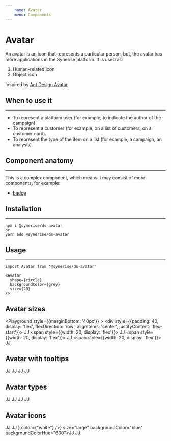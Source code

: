 ```yaml
---
    name: Avatar
    menu: Components
---
```



# Avatar

An avatar is an icon that represents a particular person, but, the avatar has more applications in the Synerise platform.
    It is used as:

1. Human-related icon
1. Object icon

Inspired by [Ant Design Avatar](https://ant.design/components/avatar/)

## When to use it

---

- To represent a platform user (for example, to indicate the author of the campaign).
- To represent a customer (for example, on a list of customers, on a customer card).
- To represent the type of the item on a list (for example, a campaign, an analysis).

## Component anatomy

---

This is a complex component, which means it may consist of more components, for example:

- [badge](/docs/components/badge/)

## Installation

---

```
npm i @synerise/ds-avatar
or
yarn add @synerise/ds-avatar
```

## Usage

---

```
import Avatar from '@synerise/ds-avatar'

<Avatar
  shape={circle}
  backgroundColor={grey}
  size={20}
/>

```

## Avatar sizes

<Playground style={{marginBottom: '40px'}} >
    <div style={{padding: 40, display: 'flex', flexDirection: 'row', alignItems: 'center', justifyContent: 'flex-start'}}>
        <Avatar size="small" backgroundColor="blue" backgroundColorHue="600">JJ</Avatar>
        <span style={{width: 20, display: 'flex'}}></span>
        <Avatar size="medium" backgroundColor="blue" backgroundColorHue="600">JJ</Avatar>
        <span style={{width: 20, display: 'flex'}}></span>
        <Avatar size="large" backgroundColor="blue" backgroundColorHue="600">JJ</Avatar>
        <span style={{width: 20, display: 'flex'}}></span>
        <Avatar size="extraLarge" backgroundColor="blue" backgroundColorHue="600">JJ</Avatar>
    </div>
</Playground>

## Avatar with tooltips

<Playground>
    <div style={{padding: 40, display: 'flex', flexDirection: 'row', alignItems: 'center', justifyContent: 'flex-start'}}>
        <Avatar tooltip={{name: 'Jan Janowski', email: 'jj@test.pl'}} size="small" backgroundColor="blue" backgroundColorHue="600">JJ</Avatar>
        <span style={{width: 20, display: 'flex'}}></span>
        <Avatar tooltip={{name: 'Jan Janowski', email: 'jj@test.pl'}} size="medium" backgroundColor="blue" backgroundColorHue="600">JJ</Avatar>
        <span style={{width: 20, display: 'flex'}}></span>
        <Avatar tooltip={{name: 'Jan Janowski', email: 'jj@test.pl'}} size="large" backgroundColor="blue" backgroundColorHue="600">JJ</Avatar>
        <span style={{width: 20, display: 'flex'}}></span>
        <Avatar tooltip={{name: 'Jan Janowski', email: 'jj@test.pl'}} size="extraLarge" backgroundColor="blue" backgroundColorHue="600">JJ</Avatar>
    </div>
</Playground>

## Avatar types

<Playground>
    <div style={{padding: 40, display: 'flex', flexDirection: 'row', alignItems: 'center', justifyContent: 'flex-start'}}>
        <Avatar tooltip={{name: 'Jan Janowski', email: 'jj@test.pl'}} shape="square" size="medium" backgroundColor="blue" backgroundColorHue="600">JJ</Avatar>
        <span style={{width: 20, display: 'flex'}}></span>
        <Avatar tooltip={{name: 'Jan Janowski', email: 'jj@test.pl'}} shape="cirlce" size="medium" backgroundColor="blue" backgroundColorHue="600">JJ</Avatar>
        <span style={{width: 20, display: 'flex'}}></span>
        <Avatar tooltip={{name: 'Jan Janowski', email: 'jj@test.pl'}} src="https://www.w3schools.com/howto/img_avatar.png" size="large" backgroundColor="blue" backgroundColorHue="600">JJ</Avatar>
        <span style={{width: 20, display: 'flex'}}></span>
        <Avatar tooltip={{name: 'Jan Janowski', email: 'jj@test.pl'}} src="https://www.w3schools.com/howto/img_avatar.png" shape="square" size="extraLarge" backgroundColor="blue" backgroundColorHue="600">JJ</Avatar>
    </div>
</Playground>


## Avatar icons

<Playground>
    <div style={{padding: 40, display: 'flex', flexDirection: 'row', alignItems: 'center', justifyContent: 'flex-start'}}>
        <Avatar tooltip={{name: 'Jan Janowski', email: 'jj@test.pl'}} shape="square" size="medium" backgroundColor="blue" backgroundColorHue="600">JJ</Avatar>
        <span style={{width: 20, display: 'flex'}}></span>
        <Avatar tooltip={{name: 'Jan Janowski', email: 'jj@test.pl'}} shape="cirlce" size="medium" backgroundColor="blue" backgroundColorHue="600">JJ</Avatar>
        <span style={{width: 20, display: 'flex'}}></span>
        <Avatar tooltip={{name: 'Jan Janowski', email: 'jj@test.pl'}} iconComponent={<Icon component={<FileM />} color={"white"} />} size="large" backgroundColor="blue" backgroundColorHue="600">JJ</Avatar>
        <span style={{width: 20, display: 'flex'}}></span>
        <Avatar tooltip={{name: 'Jan Janowski', email: 'jj@test.pl'}} src="https://www.w3schools.com/howto/img_avatar.png" shape="square" size="extraLarge" backgroundColor="blue" backgroundColorHue="600">JJ</Avatar>
    </div>
</Playground>

<Props of={Avatar} />
